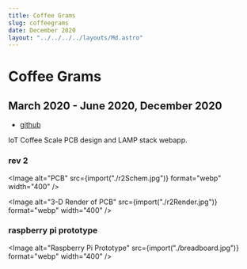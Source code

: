 ```yaml
---
title: Coffee Grams
slug: coffeegrams
date: December 2020
layout: "../../../../layouts/Md.astro"
---
```



# Coffee Grams

## March 2020 - June 2020, December 2020

- [github](https://github.com/ec965/coffee_grams)

IoT Coffee Scale PCB design and LAMP stack webapp.

### rev 2

<Image alt="PCB" src={import("./r2Schem.jpg")} format="webp" width="400" />

<Image alt="3-D Render of PCB" src={import("./r2Render.jpg")} format="webp" width="400" />

### raspberry pi prototype

<Image alt="Raspberry Pi Prototype" src={import("./breadboard.jpg")} format="webp" width="400" />
